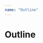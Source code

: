 ```yaml
---
name: "Outline"
---
```



# Outline

<Playground>
  <DragDropContextProvider backend={HTML5Backend}>
    <BrowserRouter>
      <DebouncedManuscriptOutlineContainer 
        doc={doc} 
        view={view} 
        manuscript={manuscript} 
        selected={null}
      />
    </BrowserRouter>
  </DragDropContextProvider>
</Playground>

<Props of={DebouncedManuscriptOutlineContainer} />
